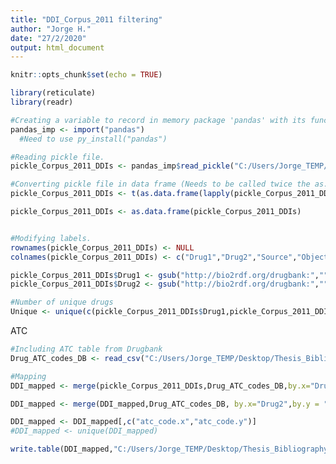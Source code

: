 ---
title: "DDI_Corpus_2011 filtering"
author: "Jorge H."
date: "27/2/2020"
output: html_document
---

```{r setup, include=FALSE}
knitr::opts_chunk$set(echo = TRUE)
```

```{r}
library(reticulate)
library(readr)
```


```{r}
#Creating a variable to record in memory package 'pandas' with its functions.
pandas_imp <- import("pandas")
  #Need to use py_install("pandas")

#Reading pickle file.
pickle_Corpus_2011_DDIs <- pandas_imp$read_pickle("C:/Users/Jorge_TEMP/Desktop/Thesis_Bibliography/DDI_datasets/Corpus/DDI_Corpus_2011/ddicorpus2011-ddis.pickle")

#Converting pickle file in data frame (Needs to be called twice the as.data.frame).
pickle_Corpus_2011_DDIs <- t(as.data.frame(lapply(pickle_Corpus_2011_DDIs, function(x){return(c(x$drug1, x$drug2,x$source,x$object, x$precipitant, x$evidenceStatement))})))

pickle_Corpus_2011_DDIs <- as.data.frame(pickle_Corpus_2011_DDIs)


#Modifying labels.
rownames(pickle_Corpus_2011_DDIs) <- NULL
colnames(pickle_Corpus_2011_DDIs) <- c("Drug1","Drug2","Source","Object","Precipitant","evidenceStatement")

pickle_Corpus_2011_DDIs$Drug1 <- gsub("http://bio2rdf.org/drugbank:","",pickle_Corpus_2011_DDIs$Drug1)
pickle_Corpus_2011_DDIs$Drug2 <- gsub("http://bio2rdf.org/drugbank:","",pickle_Corpus_2011_DDIs$Drug2)

#Number of unique drugs
Unique <- unique(c(pickle_Corpus_2011_DDIs$Drug1,pickle_Corpus_2011_DDIs$Drug2))
```

ATC
```{r}
#Including ATC table from Drugbank
Drug_ATC_codes_DB <- read_csv("C:/Users/Jorge_TEMP/Desktop/Thesis_Bibliography/DDI_datasets/DrugBank/Downloaded_XML_database/Datasets_folder/Drug_ATC_codes_DB.csv")

#Mapping
DDI_mapped <- merge(pickle_Corpus_2011_DDIs,Drug_ATC_codes_DB,by.x="Drug1",by.y = "parent_key")

DDI_mapped <- merge(DDI_mapped,Drug_ATC_codes_DB, by.x="Drug2",by.y = "parent_key")
```

```{r}
DDI_mapped <- DDI_mapped[,c("atc_code.x","atc_code.y")]
#DDI_mapped <- unique(DDI_mapped)

write.table(DDI_mapped,"C:/Users/Jorge_TEMP/Desktop/Thesis_Bibliography/DDI_datasets/ATC_treatment/Filtered_datasets/Corpus_2011_to_ATC_codes.txt",sep = "\t",row.names = FALSE, col.names = FALSE)
```